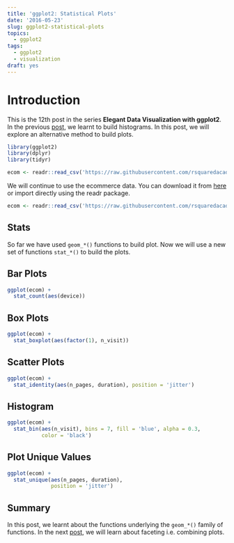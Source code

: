 ```yaml
---
title: 'ggplot2: Statistical Plots'
date: '2016-05-23'
slug: ggplot2-statistical-plots
topics:
  - ggplot2
tags:
  - ggplot2
  - visualization
draft: yes
---
```


# Introduction

This is the 12th post in the series **Elegant Data Visualization with ggplot2**. In the previous [post](https://rsquaredacademy.github.io/blog/post/ggplot2-histogram/), we learnt to build histograms. In this post, we will explore an alternative method to build plots.

```r
library(ggplot2)
library(dplyr)
library(tidyr)
```

```r
ecom <- readr::read_csv('https://raw.githubusercontent.com/rsquaredacademy/datasets/master/web.csv')
```

We will continue to use the ecommerce data. You can download it from [here](https://github.com/rsquaredacademy/datasets/blob/master/web.csv) or import directly using the readr package.

```r
ecom <- readr::read_csv('https://raw.githubusercontent.com/rsquaredacademy/datasets/master/web.csv')
```

## Stats

So far we have used `geom_*()` functions to build plot. Now we will use a new set of functions `stat_*()` to build the plots. 

## Bar Plots

```r
ggplot(ecom) +
  stat_count(aes(device))
```

## Box Plots

```r
ggplot(ecom) +
  stat_boxplot(aes(factor(1), n_visit))
```

## Scatter Plots

```r
ggplot(ecom) +
  stat_identity(aes(n_pages, duration), position = 'jitter')
```

## Histogram

```r
ggplot(ecom) +
  stat_bin(aes(n_visit), bins = 7, fill = 'blue', alpha = 0.3,
           color = 'black')
```

## Plot Unique Values

```r
ggplot(ecom) +
  stat_unique(aes(n_pages, duration), 
              position = 'jitter')
```

## Summary

In this post, we learnt about the functions underlying the `geom_*()` family of functions. In the next [post](https://rsquaredacademy.github.io/blog/post/ggplot2-facets/), we will learn about faceting i.e. combining plots.

